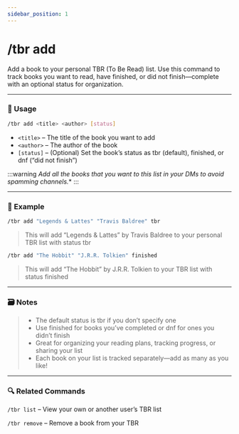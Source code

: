 ```yaml
---
sidebar_position: 1
---
```


# /tbr add 

Add a book to your personal TBR (To Be Read) list. Use this command to track books you want to read, have finished, or did not finish—complete with an optional status for organization.

<hr className="md-divider-gradient" />

### 💬 Usage
```bash
/tbr add <title> <author> [status]
```
- `<title>` – The title of the book you want to add
- `<author>` – The author of the book
- `[status]` – (Optional) Set the book’s status as tbr (default), finished, or dnf (“did not finish”)

:::warning
*Add all the books that you want to this list in your DMs to avoid spamming channels.**
:::

<hr className="md-divider-gradient" />

### 📌 Example
```bash
/tbr add "Legends & Lattes" "Travis Baldree" tbr
```
> This will add “Legends & Lattes” by Travis Baldree to your personal TBR list with status tbr
```bash
/tbr add "The Hobbit" "J.R.R. Tolkien" finished
```
> This will add “The Hobbit” by J.R.R. Tolkien to your TBR list with status finished

<hr className="md-divider-gradient" />

### 🗃️ Notes
> - The default status is tbr if you don’t specify one
> - Use finished for books you’ve completed or dnf for ones you didn’t finish
> - Great for organizing your reading plans, tracking progress, or sharing your list
> - Each book on your list is tracked separately—add as many as you like!

<hr className="md-divider-gradient" />

### 🔍 Related Commands
`/tbr list` – View your own or another user’s TBR list

`/tbr remove` – Remove a book from your TBR